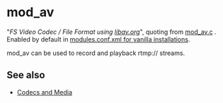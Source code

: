 
# mod_av 

 

"_FS Video Codec / File Format using [libav.org](http://libav.org)_", quoting from [mod\_av.c](https://github.com/signalwire/freeswitch/blob/master/src/mod/applications/mod%5Fav/mod%5Fav.c) . Enabled by default in [modules.conf.xml for vanilla installations](https://github.com/signalwire/freeswitch/blob/a5cecbfc2a5e0ea2d3f45489f2681a67e32ce955/conf/vanilla/autoload%5Fconfigs/modules.conf.xml).

mod\_av can be used to record and playback rtmp:// streams.

## See also

* [Codecs and Media](../Codecs-and-Media/index.mdx#about)


